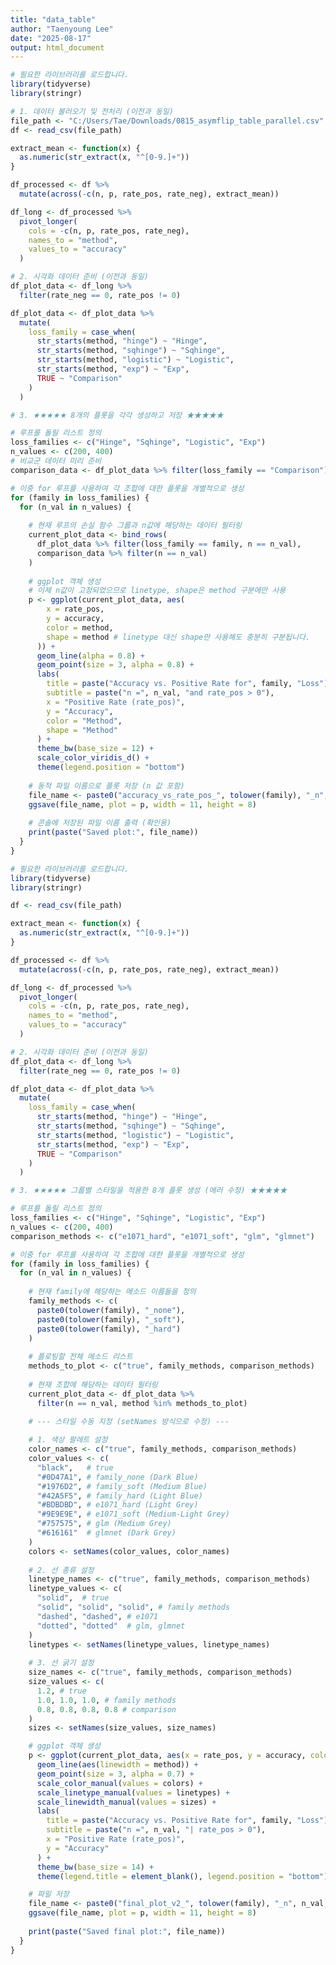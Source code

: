 ```yaml
---
title: "data_table"
author: "Taenyoung Lee"
date: "2025-08-17"
output: html_document
---
```



```r
# 필요한 라이브러리를 로드합니다.
library(tidyverse)
library(stringr)

# 1. 데이터 불러오기 및 전처리 (이전과 동일)
file_path <- "C:/Users/Tae/Downloads/0815_asymflip_table_parallel.csv"
df <- read_csv(file_path)

extract_mean <- function(x) {
  as.numeric(str_extract(x, "^[0-9.]+"))
}

df_processed <- df %>%
  mutate(across(-c(n, p, rate_pos, rate_neg), extract_mean))

df_long <- df_processed %>%
  pivot_longer(
    cols = -c(n, p, rate_pos, rate_neg),
    names_to = "method",
    values_to = "accuracy"
  )

# 2. 시각화 데이터 준비 (이전과 동일)
df_plot_data <- df_long %>%
  filter(rate_neg == 0, rate_pos != 0)

df_plot_data <- df_plot_data %>%
  mutate(
    loss_family = case_when(
      str_starts(method, "hinge") ~ "Hinge",
      str_starts(method, "sqhinge") ~ "Sqhinge",
      str_starts(method, "logistic") ~ "Logistic",
      str_starts(method, "exp") ~ "Exp",
      TRUE ~ "Comparison"
    )
  )

# 3. ★★★★★ 8개의 플롯을 각각 생성하고 저장 ★★★★★

# 루프를 돌릴 리스트 정의
loss_families <- c("Hinge", "Sqhinge", "Logistic", "Exp")
n_values <- c(200, 400)
# 비교군 데이터 미리 준비
comparison_data <- df_plot_data %>% filter(loss_family == "Comparison")

# 이중 for 루프를 사용하여 각 조합에 대한 플롯을 개별적으로 생성
for (family in loss_families) {
  for (n_val in n_values) {
    
    # 현재 루프의 손실 함수 그룹과 n값에 해당하는 데이터 필터링
    current_plot_data <- bind_rows(
      df_plot_data %>% filter(loss_family == family, n == n_val),
      comparison_data %>% filter(n == n_val)
    )
    
    # ggplot 객체 생성
    # 이제 n값이 고정되었으므로 linetype, shape은 method 구분에만 사용
    p <- ggplot(current_plot_data, aes(
        x = rate_pos, 
        y = accuracy, 
        color = method, 
        shape = method # linetype 대신 shape만 사용해도 충분히 구분됩니다.
      )) +
      geom_line(alpha = 0.8) +
      geom_point(size = 3, alpha = 0.8) +
      labs(
        title = paste("Accuracy vs. Positive Rate for", family, "Loss"),
        subtitle = paste("n =", n_val, "and rate_pos > 0"),
        x = "Positive Rate (rate_pos)",
        y = "Accuracy",
        color = "Method",
        shape = "Method"
      ) +
      theme_bw(base_size = 12) +
      scale_color_viridis_d() +
      theme(legend.position = "bottom")
    
    # 동적 파일 이름으로 플롯 저장 (n 값 포함)
    file_name <- paste0("accuracy_vs_rate_pos_", tolower(family), "_n", n_val, ".png")
    ggsave(file_name, plot = p, width = 11, height = 8)
    
    # 콘솔에 저장된 파일 이름 출력 (확인용)
    print(paste("Saved plot:", file_name))
  }
}
```

```r
# 필요한 라이브러리를 로드합니다.
library(tidyverse)
library(stringr)

df <- read_csv(file_path)

extract_mean <- function(x) {
  as.numeric(str_extract(x, "^[0-9.]+"))
}

df_processed <- df %>%
  mutate(across(-c(n, p, rate_pos, rate_neg), extract_mean))

df_long <- df_processed %>%
  pivot_longer(
    cols = -c(n, p, rate_pos, rate_neg),
    names_to = "method",
    values_to = "accuracy"
  )

# 2. 시각화 데이터 준비 (이전과 동일)
df_plot_data <- df_long %>%
  filter(rate_neg == 0, rate_pos != 0)

df_plot_data <- df_plot_data %>%
  mutate(
    loss_family = case_when(
      str_starts(method, "hinge") ~ "Hinge",
      str_starts(method, "sqhinge") ~ "Sqhinge",
      str_starts(method, "logistic") ~ "Logistic",
      str_starts(method, "exp") ~ "Exp",
      TRUE ~ "Comparison"
    )
  )

# 3. ★★★★★ 그룹별 스타일을 적용한 8개 플롯 생성 (에러 수정) ★★★★★

# 루프를 돌릴 리스트 정의
loss_families <- c("Hinge", "Sqhinge", "Logistic", "Exp")
n_values <- c(200, 400)
comparison_methods <- c("e1071_hard", "e1071_soft", "glm", "glmnet")

# 이중 for 루프를 사용하여 각 조합에 대한 플롯을 개별적으로 생성
for (family in loss_families) {
  for (n_val in n_values) {
    
    # 현재 family에 해당하는 메소드 이름들을 정의
    family_methods <- c(
      paste0(tolower(family), "_none"),
      paste0(tolower(family), "_soft"),
      paste0(tolower(family), "_hard")
    )
    
    # 플로팅할 전체 메소드 리스트
    methods_to_plot <- c("true", family_methods, comparison_methods)
    
    # 현재 조합에 해당하는 데이터 필터링
    current_plot_data <- df_plot_data %>%
      filter(n == n_val, method %in% methods_to_plot)

    # --- 스타일 수동 지정 (setNames 방식으로 수정) ---
    
    # 1. 색상 팔레트 설정
    color_names <- c("true", family_methods, comparison_methods)
    color_values <- c(
      "black",   # true
      "#0D47A1", # family_none (Dark Blue)
      "#1976D2", # family_soft (Medium Blue)
      "#42A5F5", # family_hard (Light Blue)
      "#BDBDBD", # e1071_hard (Light Grey)
      "#9E9E9E", # e1071_soft (Medium-Light Grey)
      "#757575", # glm (Medium Grey)
      "#616161"  # glmnet (Dark Grey)
    )
    colors <- setNames(color_values, color_names)
    
    # 2. 선 종류 설정
    linetype_names <- c("true", family_methods, comparison_methods)
    linetype_values <- c(
      "solid",  # true
      "solid", "solid", "solid", # family methods
      "dashed", "dashed", # e1071
      "dotted", "dotted"  # glm, glmnet
    )
    linetypes <- setNames(linetype_values, linetype_names)
    
    # 3. 선 굵기 설정
    size_names <- c("true", family_methods, comparison_methods)
    size_values <- c(
      1.2, # true
      1.0, 1.0, 1.0, # family methods
      0.8, 0.8, 0.8, 0.8 # comparison
    )
    sizes <- setNames(size_values, size_names)

    # ggplot 객체 생성
    p <- ggplot(current_plot_data, aes(x = rate_pos, y = accuracy, color = method, linetype = method)) +
      geom_line(aes(linewidth = method)) +
      geom_point(size = 3, alpha = 0.7) +
      scale_color_manual(values = colors) +
      scale_linetype_manual(values = linetypes) +
      scale_linewidth_manual(values = sizes) +
      labs(
        title = paste("Accuracy vs. Positive Rate for", family, "Loss"),
        subtitle = paste("n =", n_val, "| rate_pos > 0"),
        x = "Positive Rate (rate_pos)",
        y = "Accuracy"
      ) +
      theme_bw(base_size = 14) +
      theme(legend.title = element_blank(), legend.position = "bottom")

    # 파일 저장
    file_name <- paste0("final_plot_v2_", tolower(family), "_n", n_val, ".png")
    ggsave(file_name, plot = p, width = 11, height = 8)
    
    print(paste("Saved final plot:", file_name))
  }
}
```

